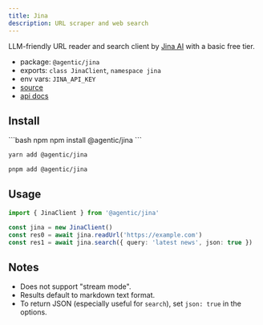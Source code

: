 ```yaml
---
title: Jina
description: URL scraper and web search
---
```


LLM-friendly URL reader and search client by [Jina AI](https://jina.ai/reader) with a basic free tier.

- package: `@agentic/jina`
- exports: `class JinaClient`, `namespace jina`
- env vars: `JINA_API_KEY`
- [source](https://github.com/transitive-bullshit/agentic/blob/main/packages/jina/src/jina-client.ts)
- [api docs](https://jina.ai/reader)

## Install

<CodeGroup>
```bash npm
npm install @agentic/jina
```

```bash yarn
yarn add @agentic/jina
```

```bash pnpm
pnpm add @agentic/jina
```

</CodeGroup>

## Usage

```ts
import { JinaClient } from '@agentic/jina'

const jina = new JinaClient()
const res0 = await jina.readUrl('https://example.com')
const res1 = await jina.search({ query: 'latest news', json: true })
```

## Notes

- Does not support "stream mode".
- Results default to markdown text format.
- To return JSON (especially useful for `search`), set `json: true` in the options.
